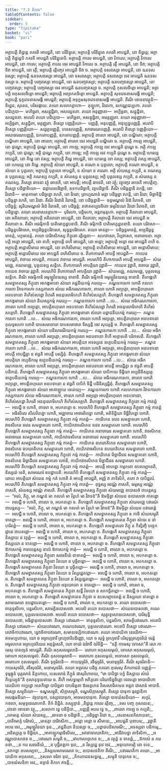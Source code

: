 ```yaml
---
title: "7.3 តិកវារ"
tableOfContents: false
sidebar:
  order: 5
type: "tipitaka"
basket: "vi"
book: "pari"
---
```



<DynamicBreadcrumb />

<Division number="323" book="pari">

<Paragraph number="1464" book="pari">
អត្ថាបត្តិ តិដ្ឋន្តេ ភគវតិ អាបជ្ជតិ, នោ បរិនិព្ពុតេ; អត្ថាបត្តិ បរិនិព្ពុតេ ភគវតិ អាបជ្ជតិ, នោ តិដ្ឋន្តេ; អត្ថាបត្តិ តិដ្ឋន្តេបិ ភគវតិ អាបជ្ជតិ បរិនិព្ពុតេបិ. អត្ថាបត្តិ កាលេ អាបជ្ជតិ, នោ វិកាលេ; អត្ថាបត្តិ វិកាលេ អាបជ្ជតិ, នោ កាលេ; អត្ថាបត្តិ កាលេ ចេវ អាបជ្ជតិ វិកាលេ ច. អត្ថាបត្តិ រត្តឹ អាបជ្ជតិ, នោ ទិវា; អត្ថាបត្តិ ទិវា អាបជ្ជតិ, នោ រត្តឹ; អត្ថាបត្តិ រត្តិញ្ចេវ អាបជ្ជតិ ទិវា ច. អត្ថាបត្តិ ទសវស្សោ អាបជ្ជតិ, នោ ឩនទសវស្សោ; អត្ថាបត្តិ ឩនទសវស្សោ អាបជ្ជតិ, នោ ទសវស្សោ; អត្ថាបត្តិ ទសវស្សោ ចេវ អាបជ្ជតិ ឩនទសវស្សោ ច. អត្ថាបត្តិ បញ្ចវស្សោ អាបជ្ជតិ, នោ ឩនបញ្ចវស្សោ; អត្ថាបត្តិ ឩនបញ្ចវស្សោ អាបជ្ជតិ, នោ បញ្ចវស្សោ; អត្ថាបត្តិ បញ្ចវស្សោ ចេវ អាបជ្ជតិ ឩនបញ្ចវស្សោ ច. អត្ថាបត្តិ កុសលចិត្តោ អាបជ្ជតិ; អត្ថាបត្តិ អកុសលចិត្តោ អាបជ្ជតិ; អត្ថាបត្តិ អព្យាកតចិត្តោ អាបជ្ជតិ. អត្ថាបត្តិ សុខវេទនាសមង្គី អាបជ្ជតិ; អត្ថាបត្តិ ទុក្ខវេទនាសមង្គី អាបជ្ជតិ; អត្ថាបត្តិ អទុក្ខមសុខវេទនាសមង្គី អាបជ្ជតិ. តីណិ ចោទនាវត្ថូនិ—  ទិដ្ឋេន, សុតេន, បរិសង្កាយ. តយោ សលាកគ្គាហា—  គុឡ្ហកោ, វិវដកោ, សកណ្ណជប្បកោ. តយោ បដិក្ខេបា—  មហិច្ឆតា, អសន្តុដ្ឋិតា, អសល្លេខតា. តយោ អនុញ្ញាតា—  អប្បិច្ឆតា, សន្តុដ្ឋិតា, សល្លេខតា. អបរេបិ តយោ បដិក្ខេបា—  មហិច្ឆតា, អសន្តុដ្ឋិតា, អមត្តញ្ញុតា. តយោ អនុញ្ញាតា—  អប្បិច្ឆតា, សន្តុដ្ឋិតា, មត្តញ្ញុតា. តិស្សោ បញ្ញត្តិយោ—  បញ្ញត្តិ, អនុបញ្ញត្តិ, អនុប្បន្នបញ្ញត្តិ. អបរាបិ តិស្សោ បញ្ញត្តិយោ—  សព្ពត្ថបញ្ញត្តិ, បទេសបញ្ញត្តិ, សាធារណបញ្ញត្តិ. អបរាបិ តិស្សោ បញ្ញត្តិយោ—  អសាធារណបញ្ញត្តិ, ឯកតោបញ្ញត្តិ, ឧភតោបញ្ញត្តិ.
</Paragraph>

<Paragraph number="1465" book="pari">
អត្ថាបត្តិ ពាលោ អាបជ្ជតិ, នោ បណ្ឌិតោ; អត្ថាបត្តិ បណ្ឌិតោ អាបជ្ជតិ, នោ ពាលោ; អត្ថាបត្តិ ពាលោ ចេវ អាបជ្ជតិ បណ្ឌិតោ ច. អត្ថាបត្តិ កាឡេ អាបជ្ជតិ, នោ ជុណ្ហេ; អត្ថាបត្តិ ជុណ្ហេ អាបជ្ជតិ, នោ កាឡេ; អត្ថាបត្តិ កាឡេ ចេវ អាបជ្ជតិ ជុណ្ហេ ច. អត្ថិ កាឡេ កប្បតិ, នោ ជុណ្ហេ; អត្ថិ ជុណ្ហេ កប្បតិ, នោ កាឡេ; អត្ថិ កាឡេ ចេវ កប្បតិ ជុណ្ហេ ច. អត្ថាបត្តិ ហេមន្តេ អាបជ្ជតិ, នោ គិម្ហេ នោ វស្សេ; អត្ថាបត្តិ គិម្ហេ អាបជ្ជតិ, នោ ហេមន្តេ នោ វស្សេ; អត្ថាបត្តិ វស្សេ អាបជ្ជតិ, នោ ហេមន្តេ នោ គិម្ហេ. អត្ថាបត្តិ សំឃោ អាបជ្ជតិ, ន គណោ ន បុគ្គលោ; អត្ថាបត្តិ គណោ អាបជ្ជតិ, ន សំឃោ ន បុគ្គលោ; អត្ថាបត្តិ បុគ្គលោ អាបជ្ជតិ, ន សំឃោ ន គណោ. អត្ថិ សំឃស្ស កប្បតិ, ន គណស្ស ន បុគ្គលស្ស; អត្ថិ គណស្ស កប្បតិ, ន សំឃស្ស ន បុគ្គលស្ស; អត្ថិ បុគ្គលស្ស កប្បតិ, ន សំឃស្ស ន គណស្ស. តិស្សោ ឆាទនា វត្ថុំ ឆាទេតិ, នោ អាបត្តឹ; អាបត្តឹ ឆាទេតិ, នោ វត្ថុំ; វត្ថុញ្ចេវ ឆាទេតិ អាបត្តិញ្ច. តិស្សោ បដិច្ឆាទិយោ—  ជន្តាឃរបដិច្ឆាទិ, ឧទកបដិច្ឆាទិ, វត្ថបដិច្ឆាទិ. តីណិ បដិច្ឆន្នានិ វហន្តិ, នោ វិវដានិ—  មាតុគាមោ បដិច្ឆន្នោ វហតិ, នោ វិវដោ; ព្រាហ្មណានំ មន្តា បដិច្ឆន្នា វហន្តិ, នោ វិវដា; មិច្ឆាទិដ្ឋិ បដិច្ឆន្នា វហតិ, នោ វិវដា. តីណិ វិវដានិ វិរោចន្តិ, នោ បដិច្ឆន្នានិ—  ចន្ទមណ្ឌលំ វិវដំ វិរោចតិ, នោ បដិច្ឆន្នំ; សូរិយមណ្ឌលំ វិវដំ វិរោចតិ, នោ បដិច្ឆន្នំ; តថាគតប្បវេទិតោ ធម្មវិនយោ វិវដោ វិរោចតិ, នោ បដិច្ឆន្នោ. តយោ សេនាសនគ្គាហា—  បុរិមកោ, បច្ឆិមកោ, អន្តរាមុត្តកោ. អត្ថាបត្តិ គិលានោ អាបជ្ជតិ, នោ អគិលានោ; អត្ថាបត្តិ អគិលានោ អាបជ្ជតិ, នោ គិលានោ; អត្ថាបត្តិ គិលានោ ចេវ អាបជ្ជតិ អគិលានោ ច.
</Paragraph>

<Paragraph number="1466" book="pari">
តីណិ អធម្មិកានិ បាតិមោក្ខដ្ឋបនានិ. តីណិ ធម្មិកានិ បាតិមោក្ខដ្ឋបនានិ. តយោ បរិវាសា—  បដិច្ឆន្នបរិវាសោ, អប្បដិច្ឆន្នបរិវាសោ, សុទ្ធន្តបរិវាសោ. តយោ មានត្តា—  បដិច្ឆន្នមានត្តំ, អប្បដិច្ឆន្នមានត្តំ, បក្ខមានត្តំ. តយោ បារិវាសិកស្ស ភិក្ខុនោ រត្តិច្ឆេទា—  សហវាសោ, វិប្បវាសោ, អនារោចនា. អត្ថាបត្តិ អន្តោ អាបជ្ជតិ, នោ ពហិ; អត្ថាបត្តិ ពហិ អាបជ្ជតិ, នោ អន្តោ; អត្ថាបត្តិ អន្តោ ចេវ អាបជ្ជតិ ពហិ ច. អត្ថាបត្តិ អន្តោសីមាយ អាបជ្ជតិ, នោ ពហិសីមាយ; អត្ថាបត្តិ ពហិសីមាយ អាបជ្ជតិ, នោ អន្តោសីមាយ; អត្ថាបត្តិ អន្តោសីមាយ ចេវ អាបជ្ជតិ ពហិសីមាយ ច. តីហាការេហិ អាបត្តឹ អាបជ្ជតិ—  កាយេន អាបជ្ជតិ, វាចាយ អាបជ្ជតិ, កាយេន វាចាយ អាបជ្ជតិ. អបរេហិបិ តីហាការេហិ អាបត្តឹ អាបជ្ជតិ—  សំឃមជ្ឈេ, គណមជ្ឈេ, បុគ្គលស្ស សន្តិកេ. តីហាការេហិ អាបត្តិយា វុដ្ឋាតិ—  កាយេន វុដ្ឋាតិ, វាចាយ វុដ្ឋាតិ, កាយេន វាចាយ វុដ្ឋាតិ. អបរេហិបិ តីហាការេហិ អាបត្តិយា វុដ្ឋាតិ—  សំឃមជ្ឈេ, គណមជ្ឈេ, បុគ្គលស្ស សន្តិកេ. តីណិ អធម្មិកានិ អមូឡ្ហវិនយស្ស ទានានិ. តីណិ ធម្មិកានិ អមូឡ្ហវិនយស្ស ទានានិ.
</Paragraph>

<Paragraph number="1467" book="pari">
តីហង្គេហិ សមន្នាគតស្ស ភិក្ខុនោ អាកង្ខមានោ សំឃោ តជ្ជនីយកម្មំ ករេយ្យ—  ភណ្ឌនការកោ ហោតិ កលហការកោ វិវាទការកោ ភស្សការកោ សំឃេ អធិករណការកោ, ពាលោ ហោតិ អព្យត្តោ, អាបត្តិពហុលោ អនបទានោ គិហិសំសដ្ឋោ វិហរតិ អននុលោមិកេហិ គិហិសំសគ្គេហិ. តីហង្គេហិ សមន្នាគតស្ស ភិក្ខុនោ អាកង្ខមានោ សំឃោ និយស្សកម្មំ ករេយ្យ—  ភណ្ឌនការកោ ហោតិ …បេ…  សំឃេ អធិករណការកោ, ពាលោ ហោតិ អព្យត្តោ, អាបត្តិពហុលោ អនបទានោ គិហិសំសដ្ឋោ វិហរតិ អននុលោមិកេហិ គិហិសំសគ្គេហិ. តីហង្គេហិ សមន្នាគតស្ស ភិក្ខុនោ អាកង្ខមានោ សំឃោ បព្ពាជនីយកម្មំ ករេយ្យ—  ភណ្ឌនការកោ ហោតិ …បេ…  សំឃេ អធិករណការកោ, ពាលោ ហោតិ អព្យត្តោ, អាបត្តិពហុលោ អនបទានោ កុលទូសកោ ហោតិ បាបសមាចារោ បាបសមាចារា ទិស្សន្តិ ចេវ សុយ្យន្តិ ច. តីហង្គេហិ សមន្នាគតស្ស ភិក្ខុនោ អាកង្ខមានោ សំឃោ បដិសារណីយកម្មំ ករេយ្យ—  ភណ្ឌនការកោ ហោតិ …បេ…  សំឃេ អធិករណការកោ, ពាលោ ហោតិ អព្យត្តោ, អាបត្តិពហុលោ អនបទានោ គិហី អក្កោសតិ បរិភាសតិ. តីហង្គេហិ សមន្នាគតស្ស ភិក្ខុនោ អាកង្ខមានោ សំឃោ អាបត្តិយា អទស្សនេ ឧក្ខេបនីយកម្មំ ករេយ្យ—  ភណ្ឌនការកោ ហោតិ …បេ…  សំឃេ អធិករណការកោ, ពាលោ ហោតិ អព្យត្តោ, អាបត្តិពហុលោ អនបទានោ អាបត្តឹ អាបជ្ជិត្វា ន ឥច្ឆតិ អាបត្តឹ បស្សិតុំ. តីហង្គេហិ សមន្នាគតស្ស ភិក្ខុនោ អាកង្ខមានោ សំឃោ អាបត្តិយា អប្បដិកម្មេ ឧក្ខេបនីយកម្មំ ករេយ្យ—  ភណ្ឌនការកោ ហោតិ …បេ…  សំឃេ អធិករណការកោ, ពាលោ ហោតិ អព្យត្តោ, អាបត្តិពហុលោ អនបទានោ អាបត្តឹ អាបជ្ជិត្វា ន ឥច្ឆតិ អាបត្តឹ បដិកាតុំ. តីហង្គេហិ សមន្នាគតស្ស ភិក្ខុនោ អាកង្ខមានោ សំឃោ បាបិកាយ ទិដ្ឋិយា អប្បដិនិស្សគ្គេ ឧក្ខេបនីយកម្មំ ករេយ្យ—  ភណ្ឌនការកោ ហោតិ …បេ…  សំឃេ អធិករណការកោ, ពាលោ ហោតិ អព្យត្តោ, អាបត្តិពហុលោ អនបទានោ ន ឥច្ឆតិ បាបិកំ ទិដ្ឋឹ បដិនិស្សជ្ជិតុំ.
</Paragraph>

<Paragraph number="1468" book="pari">
តីហង្គេហិ សមន្នាគតស្ស ភិក្ខុនោ អាកង្ខមានោ សំឃោ អាគាឡ្ហាយ ចេតេយ្យ—  ភណ្ឌនការកោ ហោតិ កលហការកោ វិវាទការកោ ភស្សការកោ សំឃេ អធិករណការកោ, ពាលោ ហោតិ អព្យត្តោ អាបត្តិពហុលោ អនបទានោ, គិហិសំសដ្ឋោ វិហរតិ អននុលោមិកេហិ គិហិសំសគ្គេហិ. តីហង្គេហិ សមន្នាគតស្ស ភិក្ខុនោ កម្មំ កាតព្ពំ—  អលជ្ជី ច ហោតិ, ពាលោ ច, អបកតត្តោ ច. អបរេហិបិ តីហង្គេហិ សមន្នាគតស្ស ភិក្ខុនោ កម្មំ កាតព្ពំ—  អធិសីលេ សីលវិបន្នោ ហោតិ, អជ្ឈាចារេ អាចារវិបន្នោ ហោតិ, អតិទិដ្ឋិយា ទិដ្ឋិវិបន្នោ ហោតិ. អបរេហិបិ តីហង្គេហិ សមន្នាគតស្ស ភិក្ខុនោ កម្មំ កាតព្ពំ—  កាយិកេន ទវេន សមន្នាគតោ ហោតិ, វាចសិកេន ទវេន សមន្នាគតោ ហោតិ, កាយិកវាចសិកេន ទវេន សមន្នាគតោ ហោតិ. អបរេហិបិ តីហង្គេហិ សមន្នាគតស្ស ភិក្ខុនោ កម្មំ កាតព្ពំ—  កាយិកេន អនាចារេន សមន្នាគតោ ហោតិ, វាចសិកេន អនាចារេន សមន្នាគតោ ហោតិ, កាយិកវាចសិកេន អនាចារេន សមន្នាគតោ ហោតិ. អបរេហិបិ តីហង្គេហិ សមន្នាគតស្ស ភិក្ខុនោ កម្មំ កាតព្ពំ—  កាយិកេន ឧបឃាតិកេន សមន្នាគតោ ហោតិ, វាចសិកេន ឧបឃាតិកេន សមន្នាគតោ ហោតិ, កាយិកវាចសិកេន ឧបឃាតិកេន សមន្នាគតោ ហោតិ. អបរេហិបិ តីហង្គេហិ សមន្នាគតស្ស ភិក្ខុនោ កម្មំ កាតព្ពំ—  កាយិកេន មិច្ឆាជីវេន សមន្នាគតោ ហោតិ, វាចសិកេន មិច្ឆាជីវេន សមន្នាគតោ ហោតិ, កាយិកវាចសិកេន មិច្ឆាជីវេន សមន្នាគតោ ហោតិ. អបរេហិបិ តីហង្គេហិ សមន្នាគតស្ស ភិក្ខុនោ កម្មំ កាតព្ពំ—  អាបត្តឹ អាបន្នោ កម្មកតោ ឧបសម្បាទេតិ, និស្សយំ ទេតិ, សាមណេរំ ឧបដ្ឋាបេតិ. អបរេហិបិ តីហង្គេហិ សមន្នាគតស្ស ភិក្ខុនោ កម្មំ កាតព្ពំ—  យាយ អាបត្តិយា សំឃេន កម្មំ កតំ ហោតិ តំ អាបត្តឹ អាបជ្ជតិ, អញ្ញំ វា តាទិសិកំ, តតោ វា បាបិដ្ឋតរំ. អបរេហិបិ តីហង្គេហិ សមន្នាគតស្ស ភិក្ខុនោ កម្មំ កាតព្ពំ—  ពុទ្ធស្ស អវណ្ណំ ភាសតិ, ធម្មស្ស អវណ្ណំ ភាសតិ, សំឃស្ស អវណ្ណំ ភាសតិ.
</Paragraph>

<Paragraph number="1469" book="pari">
តីហង្គេហិ សមន្នាគតស្ស ភិក្ខុនោ សំឃមជ្ឈេ ឧបោសថំ ឋបេន្តស្ស—  “អលំ, ភិក្ខុ, មា ភណ្ឌនំ មា កលហំ មា វិគ្គហំ មា វិវាទន៑”តិ ឱមទ្ទិត្វា សំឃេន ឧបោសថោ កាតព្ពោ—  អលជ្ជី ច ហោតិ, ពាលោ ច, អបកតត្តោ ច. តីហង្គេហិ សមន្នាគតស្ស ភិក្ខុនោ សំឃមជ្ឈេ បវារណំ ឋបេន្តស្ស—  “អលំ, ភិក្ខុ, មា ភណ្ឌនំ មា កលហំ មា វិគ្គហំ មា វិវាទន៑”តិ ឱមទ្ទិត្វា សំឃេន បវារេតព្ពំ—  អលជ្ជី ច ហោតិ, ពាលោ ច, អបកតត្តោ ច. តីហង្គេហិ សមន្នាគតស្ស ភិក្ខុនោ ន កាចិ សំឃសម្មុតិ ទាតព្ពា—  អលជ្ជី ច ហោតិ, ពាលោ ច, អបកតត្តោ ច. តីហង្គេហិ សមន្នាគតេន ភិក្ខុនា សំឃេ ន វោហរិតព្ពំ—  អលជ្ជី ច ហោតិ, ពាលោ ច, អបកតត្តោ ច. តីហង្គេហិ សមន្នាគតោ ភិក្ខុ ន កិស្មិញ្ចិ បច្ចេកដ្ឋានេ ឋបេតព្ពោ—  អលជ្ជី ច ហោតិ, ពាលោ ច, អបកតត្តោ ច. តីហង្គេហិ សមន្នាគតស្ស ភិក្ខុនោ និស្សាយ ន វត្ថព្ពំ—  អលជ្ជី ច ហោតិ, ពាលោ ច, អបកតត្តោ ច. តីហង្គេហិ សមន្នាគតស្ស ភិក្ខុនោ និស្សយោ ន ទាតព្ពោ—  អលជ្ជី ច ហោតិ, ពាលោ ច, អបកតត្តោ ច. តីហង្គេហិ សមន្នាគតស្ស ភិក្ខុនោ ឱកាសកម្មំ ការាបេន្តស្ស នាលំ ឱកាសកម្មំ កាតុំ—  អលជ្ជី ច ហោតិ, ពាលោ ច, អបកតត្តោ ច. តីហង្គេហិ សមន្នាគតស្ស ភិក្ខុនោ សវចនីយំ នាទាតព្ពំ—  អលជ្ជី ច ហោតិ, ពាលោ ច, អបកតត្តោ ច. តីហង្គេហិ សមន្នាគតស្ស ភិក្ខុនោ វិនយោ ន បុច្ឆិតព្ពោ—  អលជ្ជី ច ហោតិ, ពាលោ ច, អបកតត្តោ ច. តីហង្គេហិ សមន្នាគតេន ភិក្ខុនា វិនយោ ន បុច្ឆិតព្ពោ—  អលជ្ជី ច ហោតិ, ពាលោ ច, អបកតត្តោ ច. តីហង្គេហិ សមន្នាគតស្ស ភិក្ខុនោ វិនយោ ន វិស្សជ្ជេតព្ពោ—  អលជ្ជី ច ហោតិ, ពាលោ ច, អបកតត្តោ ច. តីហង្គេហិ សមន្នាគតេន ភិក្ខុនា វិនយោ ន វិស្សជ្ជេតព្ពោ—  អលជ្ជី ច ហោតិ, ពាលោ ច, អបកតត្តោ ច. តីហង្គេហិ សមន្នាគតស្ស ភិក្ខុនោ អនុយោគោ ន ទាតព្ពោ—  អលជ្ជី ច ហោតិ, ពាលោ ច, អបកតត្តោ ច. តីហង្គេហិ សមន្នាគតេន ភិក្ខុនា សទ្ធឹ វិនយោ ន សាកច្ឆិតព្ពោ—  អលជ្ជី ច ហោតិ, ពាលោ ច, អបកតត្តោ ច. តីហង្គេហិ សមន្នាគតេន ភិក្ខុនា ន ឧបសម្បាទេតព្ពំ ន និស្សយោ ទាតព្ពោ ន សាមណេរោ ឧបដ្ឋាបេតព្ពោ—  អលជ្ជី ច ហោតិ, ពាលោ ច, អបកតត្តោ ច.
</Paragraph>

<Paragraph number="1470" book="pari">
តយោ ឧបោសថា—  ចាតុទ្ទសិកោ, បន្នរសិកោ, សាមគ្គិឧបោសថោ. អបរេបិ តយោ ឧបោសថា—  សំឃេឧបោសថោ, គណេឧបោសថោ, បុគ្គលេឧបោសថោ. អបរេបិ តយោ ឧបោសថា—  សុត្តុទ្ទេសោឧបោសថោ, បារិសុទ្ធិឧបោសថោ, អធិដ្ឋានុបោសថោ.
</Paragraph>

<Paragraph number="1471" book="pari">
តិស្សោ បវារណា—  ចាតុទ្ទសិកា, បន្នរសិកា, សាមគ្គិបវារណា. អបរាបិ តិស្សោ បវារណា—  សំឃេបវារណា, គណេបវារណា, បុគ្គលេបវារណា. អបរាបិ តិស្សោ បវារណា—  តេវាចិកាបវារណា, ទ្វេវាចិកាបវារណា, សមានវស្សិកាបវារណា.
</Paragraph>

<Paragraph number="1472" book="pari">
តយោ អាបាយិកា នេរយិកា—  ឥទមប្បហាយ, យោ ច អព្រហ្មចារី ព្រហ្មចារិបដិញ្ញោ, យោ ច សុទ្ធំ ព្រហ្មចារឹ បរិសុទ្ធព្រហ្មចរិយំ ចរន្តំ អមូលកេន អព្រហ្មចរិយេន អនុទ្ធំសេតិ, យោ ចាយំ ឯវំវាទី ឯវំទិដ្ឋិ—  “នត្ថិ កាមេសុ ទោសោ”តិ សោ កាមេសុ បាតព្យតំ អាបជ្ជតិ. តីណិ អកុសលមូលានិ—  លោភោ អកុសលមូលំ, ទោសោ អកុសលមូលំ, មោហោ អកុសលមូលំ. តីណិ កុសលមូលានិ—  អលោភោ កុសលមូលំ, អទោសោ កុសលមូលំ, អមោហោ កុសលមូលំ. តីណិ ទុច្ចរិតានិ—  កាយទុច្ចរិតំ, វចីទុច្ចរិតំ, មនោទុច្ចរិតំ. តីណិ សុចរិតានិ—  កាយសុចរិតំ, វចីសុចរិតំ, មនោសុចរិតំ. តយោ អត្ថវសេ បដិច្ច ភគវតា កុលេសុ តិកភោជនំ បញ្ញត្តំ—  ទុម្មង្កូនំ បុគ្គលានំ និគ្គហាយ, បេសលានំ ភិក្ខូនំ ផាសុវិហារាយ, “មា បាបិច្ឆា បក្ខំ និស្សាយ សំឃំ ភិន្ទេយ្យុន៑”តិ កុលានុទ្ទយតាយ ច. តីហិ អសទ្ធម្មេហិ អភិភូតោ បរិយាទិន្នចិត្តោ ទេវទត្តោ អាបាយិកោ នេរយិកោ កប្បដ្ឋោ អតេកិច្ឆោ បាបិច្ឆតា បាបមិត្តតា ឱរមត្តកេន វិសេសាធិគមេន អន្តរា វោសានំ អាបាទិ. តិស្សោ សម្មុតិយោ—  ទណ្ឌសម្មុតិ, សិក្កាសម្មុតិ, ទណ្ឌសិក្កាសម្មុតិ. តិស្សោ បាទុកា ធុវដ្ឋានិកា អសង្កមនីយា—  វច្ចបាទុកា, បស្សាវបាទុកា, អាចមនបាទុកា. តិស្សោ បាទឃំសនិយោ—  សក្ខរំ, កថលា, សមុទ្ទផេណកោតិ.

</Paragraph>
</Division>

<Paragraph number="1473" type="center" book="pari">
តិកំ និដ្ឋិតំ.



</Paragraph>

<Paragraph number="1474" type="center" book="pari">
តស្សុទ្ទានំ


</Paragraph>

<Paragraph number="1475" type="verses" book="pari">
_តិដ្ឋន្តេ កាលេ រត្តិញ្ច,_  
_ទស បញ្ច កុសលេន;_  
_វេទនា ចោទនា វត្ថុ,_  
_សលាកា ទ្វេ បដិក្ខិបា._  

</Paragraph>

<Paragraph number="1476" type="verses" book="pari">
_បញ្ញត្តិ អបរេ ទ្វេ ច,_  
_ពាលោ កាឡេ ច កប្បតិ;_  
_ហេមន្តេ សំឃោ សំឃស្ស,_  
_ឆាទនា ច បដិច្ឆាទិ._  

</Paragraph>

<Paragraph number="1477" type="verses" book="pari">
_បដិច្ឆន្នា វិវដា ច,_  
_សេនាសនគិលាយនា;_  
_បាតិមោក្ខំ បរិវាសំ,_  
_មានត្តា បារិវាសិកា._  

</Paragraph>

<Paragraph number="1478" type="verses" book="pari">
_អន្តោ អន្តោ ច សីមាយ,_  
_អាបជ្ជតិ បុនាបរេ;_  
_វុដ្ឋាតិ អបរេ ចេវ,_  
_អមូឡ្ហវិនយា ទុវេ._  

</Paragraph>

<Paragraph number="1479" type="verses" book="pari">
_តជ្ជនីយា និយស្សា ច,_  
_បព្ពាជបដិសារណី;_  
_អទស្សនា បដិកម្មេ,_  
_អនិស្សគ្គេ ច ទិដ្ឋិយា._  

</Paragraph>

<Paragraph number="1480" type="verses" book="pari">
_អាគាឡ្ហកម្មាធិសីលេ,_  
_ទវានាចារឃាតិកា;_  
_អាជីវាបន្នា តាទិសិកា,_  
_អវណ្ណុបោសថេន ច._  

</Paragraph>

<Paragraph number="1481" type="verses" book="pari">
_បវារណា សម្មុតិ ច,_  
_វោហារបច្ចេកេន ច;_  
_ន វត្ថព្ពំ ន ទាតព្ពំ,_  
_ឱកាសំ ន ករេ តថា._  

</Paragraph>

<Paragraph number="1482" type="verses" book="pari">
_ន ករេ សវចនីយំ,_  
_ន បុច្ឆិតព្ពកា ទុវេ;_  
_ន វិស្សជ្ជេ ទុវេ ចេវ,_  
_អនុយោគម្បិ នោ ទទេ._  

</Paragraph>

<Paragraph number="1483" type="verses" book="pari">
_សាកច្ឆា ឧបសម្បទា,_  
_និស្សយសាមណេរា ច;_  
ឧបោសថតិកា តីណិ,_  
_បវារណតិកា តយោ._  

</Paragraph>

<Paragraph number="1484" type="verses" book="pari">
_អាបាយិកា អកុសលា,_  
_កុសលា ចរិតា ទុវេ;_  
_តិកភោជនសទ្ធម្មេ,_  
_សម្មុតិ បាទុកេន ច;_  
_បាទឃំសនិកា ចេវ,_  
ឧទ្ទានំ តិកកេ ឥទន្តិ._
</Paragraph>